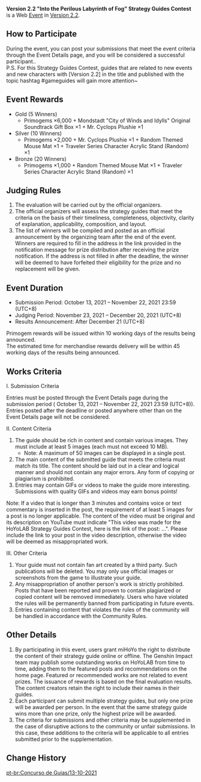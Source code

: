 {{Event
|name              = Version 2.2 "Into the Perilous Labyrinth of Fog" Strategy Guides Contest
|image             = Version 2.2 Into the Perilous Labyrinth of Fog Strategy Guides Contest.png
|type              = Web
|type2             = Submission
|time_known        = yes
|time_start        = 2021-10-13 00:00:00
|time_start_offset = GMT+8
|time_end          = 2021-11-22 23:59:00
|time_end_offset   = GMT+8
|link              = https://www.hoyolab.com/contribution/70
}}
'''Version 2.2 "Into the Perilous Labyrinth of Fog" Strategy Guides Contest''' is a Web [[Event]] in [[Version 2.2]].

==How to Participate==
During the event, you can post your submissions that meet the event criteria through the Event Details page, and you will be considered a successful participant..<br />P.S. For this Strategy Guides Contest, guides that are related to new events and new characters with [Version 2.2] in the title and published with the topic hashtag #gameguides will gain more attention~

==Event Rewards==
* Gold (5 Winners)
** Primogems ×6,000 + Mondstadt "City of Winds and Idylls" Original Soundtrack Gift Box ×1 + Mr. Cyclops Plushie ×1
* Silver (10 Winners)
** Primogems ×2,000 + Mr. Cyclops Plushie ×1 + Random Themed Mouse Mat ×1 + Traveler Series Character Acrylic Stand (Random) ×1
* Bronze (20 Winners)
** Primogems ×1,000 + Random Themed Mouse Mat ×1 + Traveler Series Character Acrylic Stand (Random) ×1

==Judging Rules==
# The evaluation will be carried out by the official organizers.
# The official organizers will assess the strategy guides that meet the criteria on the basis of their timeliness, completeness, objectivity, clarity of explanation, applicability, composition, and layout.
# The list of winners will be compiled and posted as an official announcement by the organizing team after the end of the event. Winners are required to fill in the address in the link provided in the notification message for prize distribution after receiving the prize notification. If the address is not filled in after the deadline, the winner will be deemed to have forfeited their eligibility for the prize and no replacement will be given.

==Event Duration==
* Submission Period: October 13, 2021 – November 22, 2021 23:59 (UTC+8)
* Judging Period: November 23, 2021 – December 20, 2021 (UTC+8)
* Results Announcement: After December 21 (UTC+8)
Primogem rewards will be issued within 10 working days of the results being announced.<br />The estimated time for merchandise rewards delivery will be within 45 working days of the results being announced.

==Works Criteria==
;I. Submission Criteria
Entries must be posted through the Event Details page during the submission period ( October 13, 2021 – November 22, 2021 23:59 (UTC+8)). Entries posted after the deadline or posted anywhere other than on the Event Details page will not be considered.

;II. Content Criteria
# The guide should be rich in content and contain various images. They must include at least 5 images (each must not exceed 10 MB).
#* Note: A maximum of 50 images can be displayed in a single post.
# The main content of the submitted guide that meets the criteria must match its title. The content should be laid out in a clear and logical manner and should not contain any major errors. Any form of copying or plagiarism is prohibited.
# Entries may contain GIFs or videos to make the guide more interesting. Submissions with quality GIFs and videos may earn bonus points!

Note: If a video that is longer than 3 minutes and contains voice or text commentary is inserted in the post, the requirement of at least 5 images for a post is no longer applicable. The content of the video must be original and its description on YouTube must indicate "This video was made for the HoYoLAB Strategy Guides Contest, here is the link of the post: ...". Please include the link to your post in the video description, otherwise the video will be deemed as misappropriated work.

;III. Other Criteria
# Your guide must not contain fan art created by a third party. Such publications will be deleted. You may only use official images or screenshots from the game to illustrate your guide.
# Any misappropriation of another person's work is strictly prohibited. Posts that have been reported and proven to contain plagiarized or copied content will be removed immediately. Users who have violated the rules will be permanently banned from participating in future events.
# Entries containing content that violates the rules of the community will be handled in accordance with the Community Rules.

==Other Details==
# By participating in this event, users grant miHoYo the right to distribute the content of their strategy guide online or offline. The Genshin Impact team may publish some outstanding works on HoYoLAB from time to time, adding them to the featured posts and recommendations on the home page. Featured or recommended works are not related to event prizes. The issuance of rewards is based on the final evaluation results. The content creators retain the right to include their names in their guides.
# Each participant can submit multiple strategy guides, but only one prize will be awarded per person. In the event that the same strategy guide wins more than one prize, only the highest prize will be awarded.
# The criteria for submissions and other criteria may be supplemented in the case of disruptive actions to the community or unfair submissions. In this case, these additions to the criteria will be applicable to all entries submitted prior to the supplementation.

==Change History==
{{Change History|2.2}}

[[pt-br:Concurso de Guias/13-10-2021]]